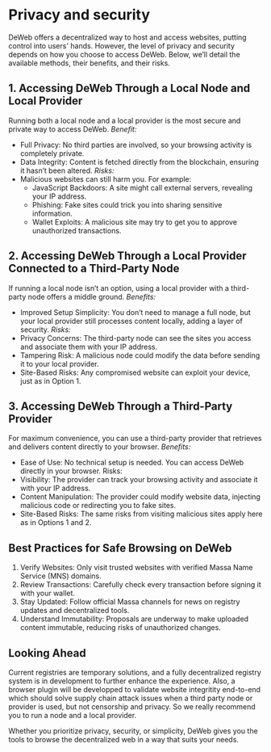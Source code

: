 # Privacy and security

DeWeb offers a decentralized way to host and access websites, putting control into users' hands. However, the level of privacy and security depends on how you choose to access DeWeb. 
Below, we’ll detail the available methods, their benefits, and their risks.

## 1. Accessing DeWeb Through a Local Node and Local Provider
Running both a local node and a local provider is the most secure and private way to access DeWeb.
  _Benefit:_
  * Full Privacy: No third parties are involved, so your browsing activity is completely private.
  * Data Integrity: Content is fetched directly from the blockchain, ensuring it hasn’t been altered.
  _Risks:_
  * Malicious websites can still harm you. For example:
    * JavaScript Backdoors: A site might call external servers, revealing your IP address.
    * Phishing: Fake sites could trick you into sharing sensitive information.
    * Wallet Exploits: A malicious site may try to get you to approve unauthorized transactions.

## 2. Accessing DeWeb Through a Local Provider Connected to a Third-Party Node
If running a local node isn’t an option, using a local provider with a third-party node offers a middle ground.
_Benefits:_
  * Improved Setup Simplicity: You don’t need to manage a full node, but your local provider still processes content locally, adding a layer of security.
_Risks:_
  * Privacy Concerns: The third-party node can see the sites you access and associate them with your IP address.
  * Tampering Risk: A malicious node could modify the data before sending it to your local provider.
  * Site-Based Risks: Any compromised website can exploit your device, just as in Option 1.

## 3. Accessing DeWeb Through a Third-Party Provider
For maximum convenience, you can use a third-party provider that retrieves and delivers content directly to your browser.
_Benefits:_
  * Ease of Use: No technical setup is needed. You can access DeWeb directly in your browser.
Risks:
  * Visibility: The provider can track your browsing activity and associate it with your IP address.
  * Content Manipulation: The provider could modify website data, injecting malicious code or redirecting you to fake sites.
  * Site-Based Risks: The same risks from visiting malicious sites apply here as in Options 1 and 2.

## Best Practices for Safe Browsing on DeWeb
  1. Verify Websites: Only visit trusted websites with verified Massa Name Service (MNS) domains.
  2. Review Transactions: Carefully check every transaction before signing it with your wallet.
  3. Stay Updated: Follow official Massa channels for news on registry updates and decentralized tools.
  4. Understand Immutability: Proposals are underway to make uploaded content immutable, reducing risks of unauthorized changes.

## Looking Ahead
Current registries are temporary solutions, and a fully decentralized registry system is in development to further enhance the experience. 
Also, a browser plugin will be developped to validate website integritity end-to-end which should solve supply chain attack issues when a third party node or provider is used, but not censorship and privacy. So we really recommend you to run a node and a local provider.


Whether you prioritize privacy, security, or simplicity, DeWeb gives you the tools to browse the decentralized web in a way that suits your needs.
